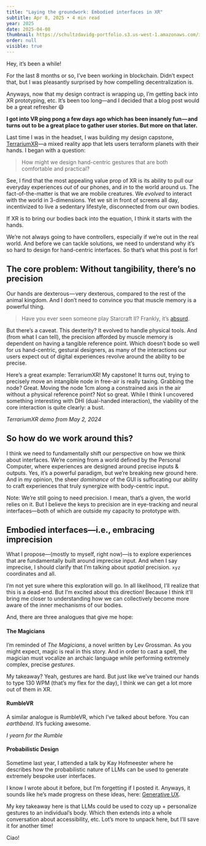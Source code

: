 ```yaml
---
title: "Laying the groundwork: Embodied interfaces in XR"
subtitle: Apr 8, 2025 • 4 min read
year: 2025
date: 2025-04-08
thumbnail: https://schultzdavidg-portfolio.s3.us-west-1.amazonaws.com/images/blog/embodied-interfaces/hero.jpg
order: null
visible: true
---
```


<TitleSection />

Hey, it’s been a while!

For the last 8 months or so, I’ve been working in blockchain. Didn’t expect that, but I was pleasantly surprised by how compelling decentralization is.

Anyways, now that my design contract is wrapping up, I’m getting back into XR prototyping, etc. It’s been too long—and I decided that a blog post would be a great refresher 😄

<VideoPlayer
    width="100%"
    height="auto"
    videoUrl="https://schultzdavidg-portfolio.s3.us-west-1.amazonaws.com/images/blog/embodied-interfaces/table-tennis.mp4"
    gifUrl="https://schultzdavidg-portfolio.s3.us-west-1.amazonaws.com/images/blog/embodied-interfaces/table-tennis.gif"
/>

**I got into VR ping pong a few days ago which has been insanely fun — and turns out to be a great place to gather user stories. But more on that later.**

Last time I was in the headset, I was building my design capstone, [TerrariumXR](https://www.davidschultz.co/work/terrariumxr)—a mixed reality app that lets users terraform planets with their hands. I began with a question:

> How might we design hand-centric gestures that are both comfortable and practical?

See, I find that the most appealing value prop of XR is its ability to pull our everyday experiences *out* of our phones, and *in* to the world around us. The fact-of-the-matter is that we are mobile creatures. We *evolved* to interact with the world in 3-dimensions. Yet we sit in front of screens all day, incentivized to live a sedentary lifestyle, disconnected from our own bodies.

If XR is to bring our bodies back into the equation, I think it starts with the hands.

We’re not always going to have controllers, especially if we’re out in the real world. And before we can tackle solutions, we need to understand why it’s so hard to design for hand-centric interfaces. So that’s what this post is for!

## The core problem: Without tangibility, there’s no precision

Our hands are dexterous — very dexterous, compared to the rest of the animal kingdom. And I don’t need to convince you that muscle memory is a powerful thing.

> Have you ever seen someone play Starcraft II? Frankly, it’s [absurd](https://youtu.be/zmYhX8fjmo8?si=CjzYXQaKtlASqhKE).

But there’s a caveat. This dexterity? It evolved to handle physical tools. And (from what I can tell), the precision afforded by muscle memory is dependent on having a tangible reference point. Which doesn’t bode so well for us hand-centric, gestural designers, as many of the interactions our users expect out of digital experiences revolve around the ability to be precise.

Here’s a great example: TerrariumXR! My capstone! It turns out, trying to precisely move an intangible node in free-air is really taxing. Grabbing the node? Great. Moving the node 1cm along a constrained axis in the air without a physical reference point? Not so great. While I think I uncovered something interesting with DHI (dual-handed interaction), the viability of the core interaction is quite clearly: a bust.

<VideoPlayer
    width="100%"
    height="auto"
    videoUrl="https://schultzdavidg-portfolio.s3.us-west-1.amazonaws.com/images/blog/embodied-interfaces/terrarium-xr-demo.mp4"
    gifUrl="https://schultzdavidg-portfolio.s3.us-west-1.amazonaws.com/images/blog/embodied-interfaces/terrarium-xr-demo.gif"
/>

*TerrariumXR demo from May 2, 2024*

## So how do we work around this?

I think we need to fundamentally shift our perspective on how we think about interfaces. We’re coming from a world defined by the Personal Computer, where experiences are designed around precise inputs & outputs. Yes, it’s a powerful paradigm, but we’re breaking new ground here. And in my opinion, the sheer *dominance* of the GUI is suffocating our ability to craft experiences that truly synergize with body-centric input.

Note: We’re still going to need precision. I mean, that’s a given, the world relies on it. But I believe the keys to precision are in eye-tracking and neural interfaces—both of which are outside my capacity to prototype with.

## Embodied interfaces—i.e., embracing imprecision

What I propose—(mostly to myself, right now)—is to explore experiences that are fundamentally built around imprecise input. And when I say imprecise, I should clarify that I’m talking about *spatial* precision. `xyz` coordinates and all.

I’m not yet sure where this exploration will go. In all likelihood, I’ll realize that this is a dead-end. But I’m excited about this direction! Because I think it’ll bring me closer to understanding how we can collectively become more aware of the inner mechanisms of our bodies.

And, there are three analogues that give me hope:

#### The Magicians

I’m reminded of *The Magicians*, a novel written by Lev Grossman. As you might expect, magic is real in this story. And in order to cast a spell, the magician must vocalize an archaic language while performing extremely complex, precise *gestures*.

My takeaway? Yeah, gestures are hard. But just like we’ve trained our hands to type 130 WPM (that’s my flex for the day), I think we can get a lot more out of them in XR.

#### RumbleVR

A similar analogue is RumbleVR, which I’ve talked about before. You can *earthbend*. It’s fucking awesome.

<VideoPlayer
    width="100%"
    height="auto"
    videoUrl="https://schultzdavidg-portfolio.s3.us-west-1.amazonaws.com/images/blog/embodied-interfaces/rumble.mp4"
    gifUrl="https://schultzdavidg-portfolio.s3.us-west-1.amazonaws.com/images/blog/embodied-interfaces/rumble.gif"
/>

*I yearn for the Rumble*

#### Probabilistic Design

Sometime last year, I attended a talk by Kay Hofmeester where he describes how the probabilistic nature of LLMs can be used to generate extremely bespoke user interfaces.

I know I wrote about it before, but I’m forgetting if I posted it. Anyways, it sounds like he’s made progress on these ideas, here: [Generative UX](https://www.linkedin.com/posts/kayhofmeester_generative-ux-activity-7307886822385192960-D7DO/).

My key takeaway here is that LLMs could be used to cozy up + personalize gestures to an individual’s body. Which then extends into a whole conversation about accessibility, etc. Lot’s more to unpack here, but I’ll save it for another time!

Ciao!
